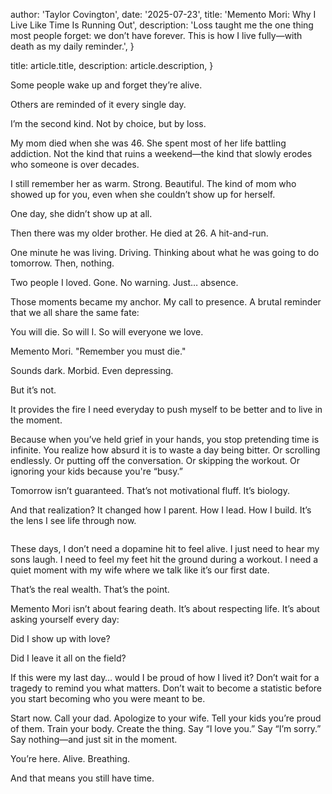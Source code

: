 
  author: 'Taylor Covington',
  date: '2025-07-23',
  title: 'Memento Mori: Why I Live Like Time Is Running Out',
  description:
    'Loss taught me the one thing most people forget: we don’t have forever. This is how I live fully—with death as my daily reminder.',
}

  title: article.title,
  description: article.description,
}


Some people wake up and forget they’re alive.

Others are reminded of it every single day.

I’m the second kind. Not by choice, but by loss.

My mom died when she was 46.
She spent most of her life battling addiction. Not the kind that ruins a weekend—the kind that slowly erodes who someone is over decades.

I still remember her as warm. Strong. Beautiful. The kind of mom who showed up for you, even when she couldn’t show up for herself.

One day, she didn’t show up at all.

Then there was my older brother.
He died at 26. A hit-and-run.

One minute he was living. Driving. Thinking about what he was going to do tomorrow.
Then, nothing.

Two people I loved. Gone. No warning. Just… absence.

Those moments became my anchor. My call to presence.
A brutal reminder that we all share the same fate:

You will die.
So will I.
So will everyone we love.

Memento Mori.
"Remember you must die."

Sounds dark. Morbid. Even depressing.

But it’s not.

It provides the fire I need everyday to push myself to be better and to live in the moment.

Because when you’ve held grief in your hands, you stop pretending time is infinite.
You realize how absurd it is to waste a day being bitter.
Or scrolling endlessly.
Or putting off the conversation.
Or skipping the workout.
Or ignoring your kids because you're “busy.”

Tomorrow isn’t guaranteed. That’s not motivational fluff. It’s biology.

And that realization? It changed how I parent. How I lead. How I build.
It’s the lens I see life through now.

<Image src={imageOne} alt="" />

These days, I don’t need a dopamine hit to feel alive.
I just need to hear my sons laugh.
I need to feel my feet hit the ground during a workout.
I need a quiet moment with my wife where we talk like it’s our first date.

That’s the real wealth.
That’s the point.

Memento Mori isn’t about fearing death.
It’s about respecting life.
It’s about asking yourself every day:

Did I show up with love?

Did I leave it all on the field?

If this were my last day… would I be proud of how I lived it?
Don’t wait for a tragedy to remind you what matters.
Don’t wait to become a statistic before you start becoming who you were meant to be.

Start now.
Call your dad.
Apologize to your wife.
Tell your kids you’re proud of them.
Train your body.
Create the thing.
Say “I love you.”
Say “I’m sorry.”
Say nothing—and just sit in the moment.

You’re here.
Alive.
Breathing.

And that means you still have time.



<div class="w-sm">
  <Image src={signatureImage} alt=""  />
</div>